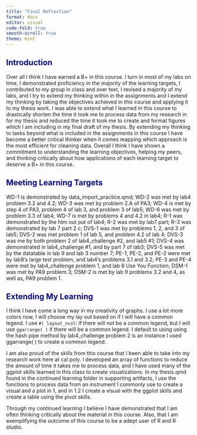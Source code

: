 ```yaml
---
title: "Final Reflection"
format: docx
editor: visual
code-fold: true
smooth-scroll: true
theme: mint
---
```


## Introduction {style="color: darkblue"}

Over all I think I have earned a B+ in this course. I turn in most of my labs on time, I demonstrated proficiency in the majority of the learning targets, I contributed to my group in class and over text, I revised a majority of my labs, and I try to extend my thinking within in the assignments and I extend my thinking by taking the objectives achieved in this course and applying it to my thesis work. I was able to extend what I learned in this course to drastically shorten the time it took me to process data from my research in for my thesis and reduced the time it took me to create and format figures which I am including in my final draft of my thesis. By extending my thinking to tasks beyond what is included in the assignments in this course I have become a better critical thinker when it comes mapping which approach is the most efficient for cleaning data. Overall I think I have shown a commitment to understanding the learning objectives, helping my peers, and thinking critically about how applications of each learning target to deserve a B+ in this course.

## Meeting Learning Targets  {style="color: darkblue"}

WD-1 is demonstrated by data_import_practice.qmd; WD-2 was met by lab4 problem 3.2 and 4.2; WD-3 was met by problem 2.A of PA3; WD-4 is met by step 4 of PA3, problem 4 of lab 3, and problem 3 of lab5; WD-6 was met by problem 3.3 of lab4; WD-7 is met by problems 4 and 4.2 in lab4; R-1 was demonstrated by the htm out put of lab4; R-2 was met by lab7 part; R-3 was demonstrated by lab 7 part 2 c; DVS-1 was met by problems 1, 2, and 3 of lab5; DVS-2 was met problem 1 of lab 5, and problem 4.2 of lab 4; DVS-3 was me by both problem 2 of lab4_challenge #2, and lab5 #1; DVS-4 was demonstrated in lab4_challenge #1, and by part 7 of lab3; DVS-5 was met by the datatable in lab 9 and lab 3 number 7; PE-1, PE-2, and PE-2 were met by lab8's large test problem, and lab4's problems 3.1 and 3.2; PE-3 and PE-4 were met by lab4_challenge problem 1, and lab 8 Use You Function; DSM-1 was met by PA9 problem 3; DSM-2 is met by lab 9 problems 3.2 and 4, as well as, PA9 problem 1.

## Extending My Learning  {style="color: darkblue"}

I think I have come a long way in my creativity of graphs. I use a lot more colors now, I will choose my lay out based on if I will have a common legend. I use `#| layout_ncol`: if there will not be a common legend, but I will use `ggarrange( )` if there will be a common legend. I default to using using the hash pipe method by lab4_challenge problem 2 is an instance I used ggarrange( ) to create a common legend.

I am also proud of the skills from this course that I been able to take into my research work here at cal poly. I developed an array of functions to reduce the amount of time it takes me to process data, and I have used many of the ggplot skills learned in this class to create visualizations. In my thesis.qmd found in the continued learning folder in supporting artifacts, I use the functions to process data from an instrument I commonly use to create a visual and a plot in 1, and in 1.2 I create a visual with the ggplot skills and create a table using the pivot skills.

Through my continued learning I believe I have demonstrated that I am often thinking critically about the material in this course. Also, that I am exemplifying the outcome of this course to be a adept user of R and R studio.
